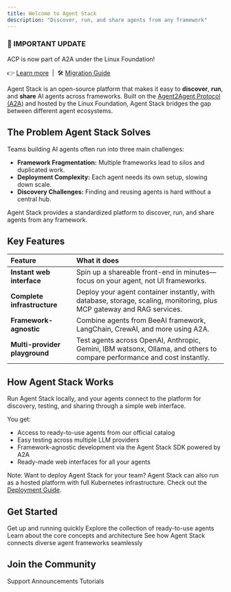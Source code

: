 ```yaml
---
title: Welcome to Agent Stack
description: "Discover, run, and share agents from any framework"
---
```


<Info>

### 🚀 IMPORTANT UPDATE

ACP is now part of A2A under the Linux Foundation!

👉 [Learn more](https://github.com/orgs/i-am-bee/discussions/5) &nbsp;|&nbsp; 🛠️ [Migration Guide](/community-and-support/acp-a2a-migration-guide)

</Info>

Agent Stack is an open-source platform that makes it easy to **discover**, **run**, and **share** AI agents across frameworks. Built on the [Agent2Agent Protocol (A2A)](https://github.com/a2aproject/A2A) and hosted by the Linux Foundation, Agent Stack bridges the gap between different agent ecosystems.

## The Problem Agent Stack Solves

Teams building AI agents often run into three main challenges:
- **Framework Fragmentation:** Multiple frameworks lead to silos and duplicated work.
- **Deployment Complexity:** Each agent needs its own setup, slowing down scale.
- **Discovery Challenges:** Finding and reusing agents is hard without a central hub.

Agent Stack provides a standardized platform to discover, run, and share agents from any framework.

## Key Features

| Feature | What it does |
| :------ | :----------- |
| **Instant web interface** | Spin up a shareable front-end in minutes—focus on your agent, not UI frameworks. |
| **Complete infrastructure** | Deploy your agent container instantly, with database, storage, scaling, monitoring, plus MCP gateway and RAG services. |
| **Framework-agnostic** | Combine agents from BeeAI framework, LangChain, CrewAI, and more using A2A. |
| **Multi-provider playground** | Test agents across OpenAI, Anthropic, Gemini, IBM watsonx, Ollama, and others to compare performance and cost instantly. |

## How Agent Stack Works

Run Agent Stack locally, and your agents connect to the platform for discovery, testing, and sharing through a simple web interface.

You get:
- Access to ready-to-use agents from our official catalog  
- Easy testing across multiple LLM providers  
- Framework-agnostic development via the Agent Stack SDK powered by A2A  
- Ready-made web interfaces for all your agents  

Note: Want to deploy Agent Stack for your team? Agent Stack can also run as a hosted platform with full Kubernetes infrastructure. Check out the [Deployment Guide](/how-to/deployment-guide).

## Get Started

<CardGroup cols={2}>
  <Card title="Quickstart" icon="rocket" href="/introduction/quickstart">
    Get up and running quickly
  </Card>
  <Card title="Agent Library" icon="robot" href="https://beeai.dev/agents">
    Explore the collection of ready-to-use agents
  </Card>
  <Card title="Architecture" icon="sitemap" href="/concepts/architecture">
    Learn about the core concepts and architecture
  </Card>
  <Card
    title="Agent2Agent (A2A) Protocol"
    icon="network-wired"
    href="https://agentcommunicationprotocol.dev"
  >
   See how Agent Stack connects diverse agent frameworks seamlessly
  </Card>
</CardGroup>

## Join the Community

<CardGroup cols={3}>
  <Card title="Discord" icon="discord" href="https://discord.gg/NradeA6ZNF">
    Support
  </Card>
  <Card
    title="Bluesky"
    icon="bluesky"
    href="https://bsky.app/profile/beeaiagents.bsky.social"
  >
    Announcements
  </Card>
  <Card title="Youtube" icon="youtube" href="https://youtube.com/@BeeAIAgents">
    Tutorials
  </Card>
</CardGroup>
